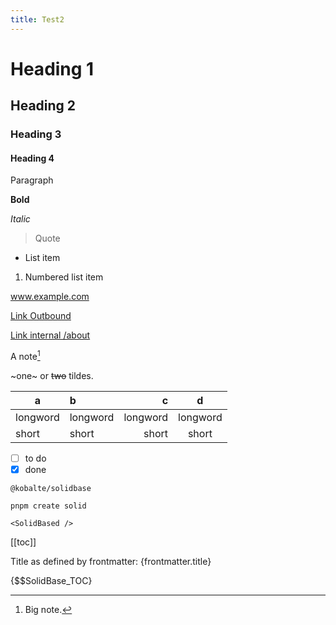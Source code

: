 ```yaml
---
title: Test2
---
```


# Heading 1

## Heading 2

### Heading 3

#### Heading 4

Paragraph

**Bold**

_Italic_

> Quote

- List item

1. Numbered list item

www.example.com

[Link Outbound](https://www.example.com)

[Link internal /about](/about)

A note[^1]

[^1]: Big note.

~one~ or ~~two~~ tildes.

| a        | b        |        c |    d     |
| -------- | :------- | -------: | :------: |
| longword | longword | longword | longword |
| short    | short    |    short |  short   |

- [ ] to do
- [x] done

`@kobalte/solidbase`

```
pnpm create solid
```

```tsx
<SolidBased />
```

[[toc]]

Title as defined by frontmatter: {frontmatter.title}

{$$SolidBase_TOC}
